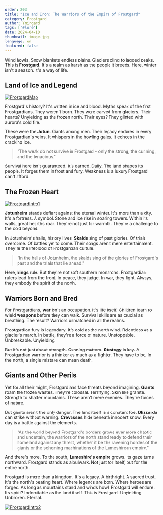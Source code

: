 ```yaml
---
order: 203
title: "Ice and Iron: The Warriors of the Empire of Frostgard"
category: Frostgard
author: Ymirgard
tags: ['#lore']
date: 2024-04-10
thumbnail: image.jpg
language: en
featured: false
---
```


Wind howls. Snow blankets endless plains. Glaciers cling to jagged peaks. This is **Frostgard**. It's a realm as harsh as the people it breeds. Here, winter isn't a season. It's a way of life.

## Land of Ice and Legend

[![FrostgardMap](https://i.imgur.com/ETqXJ23.png)](https://i.imgur.com/ETqXJ23.png)

Frostgard's history? It's written in ice and blood. Myths speak of the first Frostgardians. They weren't born. They were carved from glaciers. Their hearts? Unyielding as the frozen north. Their eyes? They glinted with aurora's cold fire.

These were the **Jotun**. Giants among men. Their legacy endures in every Frostgardian's veins. It whispers in the howling gales. It echoes in the cracking ice.

> "The weak do not survive in Frostgard - only the strong, the cunning, and the tenacious."

Survival here isn't guaranteed. It's earned. Daily. The land shapes its people. It forges them in frost and fury. Weakness is a luxury Frostgard can't afford.

## The Frozen Heart

[![FrostgardIntro1](https://i.imgur.com/PyP3uLw.png)](https://i.imgur.com/PyP3uLw.png)

**Jotunheim** stands defiant against the eternal winter. It's more than a city. It's a fortress. A symbol. Stone and ice rise in soaring towers. Within its walls, great hearths roar. They're not just for warmth. They're a challenge to the cold beyond.

In Jotunheim's halls, history lives. **Skalds** sing of past glories. Of trials overcome. Of battles yet to come. Their songs aren't mere entertainment. They're the lifeblood of Frostgardian culture.

> "In the halls of Jotunheim, the skalds sing of the glories of Frostgard's past and the trials that lie ahead."

Here, **kings** rule. But they're not soft southern monarchs. Frostgardian rulers lead from the front. In peace, they judge. In war, they fight. Always, they embody the spirit of the north.

## Warriors Born and Bred

For Frostgardians, **war** isn't an occupation. It's life itself. Children learn to wield **weapons** before they can walk. Survival skills are as crucial as breathing. The result? Warriors unmatched in all the realms.

Frostgardian fury is legendary. It's cold as the north wind. Relentless as a glacier's march. In battle, they're a force of nature. Unstoppable. Unbreakable. Unyielding.

But it's not just about strength. Cunning matters. **Strategy** is key. A Frostgardian warrior is a thinker as much as a fighter. They have to be. In the north, a single mistake can mean death.

## Giants and Other Perils

Yet for all their might, Frostgardians face threats beyond imagining. **Giants** roam the frozen wastes. They're colossal. Terrifying. Skin like granite. Strength to shatter mountains. These aren't mere enemies. They're forces of nature.

But giants aren't the only danger. The land itself is a constant foe. **Blizzards** can strike without warning. **Crevasses** hide beneath innocent snow. Every day is a battle against the elements.

> "As the world beyond Frostgard's borders grows ever more chaotic and uncertain, the warriors of the north stand ready to defend their homeland against any threat, whether it be the ravening hordes of the giants or the scheming machinations of the Lumeshirean empire."

And there's more. To the south, **Lumeshire's empire** grows. Its gaze turns northward. Frostgard stands as a bulwark. Not just for itself, but for the entire north.

Frostgard is more than a kingdom. It's a legacy. A birthright. A sacred trust. It's the north's beating heart. Where legends are born. Where heroes are forged. As long as mountains stand and winds howl, Frostgard will endure. Its spirit? Indomitable as the land itself. This is Frostgard. Unyielding. Unbroken. Eternal.

[![FrostgardIntro2](https://i.imgur.com/yUPCnr5.png)](https://i.imgur.com/yUPCnr5.png)